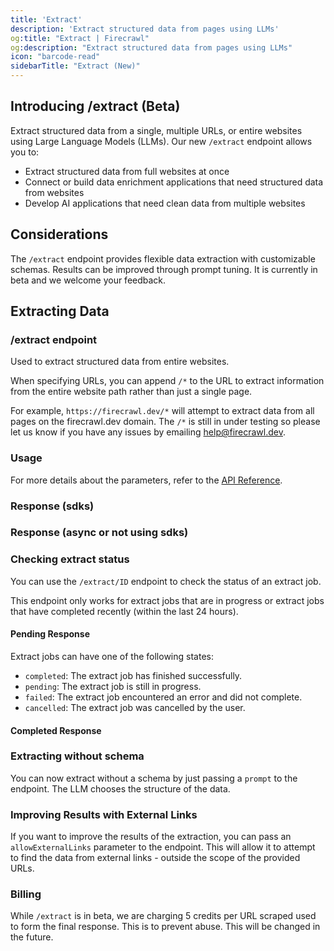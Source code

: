 ```yaml
---
title: 'Extract'
description: 'Extract structured data from pages using LLMs'
og:title: "Extract | Firecrawl"
og:description: "Extract structured data from pages using LLMs"
icon: "barcode-read"
sidebarTitle: "Extract (New)"
---
```



## Introducing /extract (Beta)

Extract structured data from a single, multiple URLs, or entire websites using Large Language Models (LLMs). Our new `/extract` endpoint allows you to:
- Extract structured data from full websites at once
- Connect or build data enrichment applications that need structured data from websites
- Develop AI applications that need clean data from multiple websites

## Considerations

The `/extract` endpoint provides flexible data extraction with customizable schemas. Results can be improved through prompt tuning. It is currently in beta and we welcome your feedback.

## Extracting Data

### /extract endpoint

Used to extract structured data from entire websites.

When specifying URLs, you can append `/*` to the URL to extract information from the entire website path rather than just a single page. 

For example, `https://firecrawl.dev/*` will attempt to extract data from all pages on the firecrawl.dev domain. The `/*` is still in under testing so please let us know if you have any issues by emailing help@firecrawl.dev.

### Usage
<CodeGroup>

<ExtractPython />
<ExtractNode />
<ExtractCURL />

</CodeGroup>

For more details about the parameters, refer to the [API Reference](https://docs.firecrawl.dev/api-reference/endpoint/extract).

### Response (sdks)

<ExtractOutput />

### Response (async or not using sdks)
<ExtractStatusAsync />


### Checking extract status

You can use the `/extract/ID` endpoint to check the status of an extract job.



<Note>This endpoint only works for extract jobs that are in progress or extract jobs that have completed recently (within the last 24 hours). </Note>

<CodeGroup>

<CheckExtractJobCURL />

</CodeGroup>

#### Pending Response
Extract jobs can have one of the following states:
- `completed`: The extract job has finished successfully.
- `pending`: The extract job is still in progress.
- `failed`: The extract job encountered an error and did not complete.
- `cancelled`: The extract job was cancelled by the user.

<ExtractStatusPending />

#### Completed Response

<ExtractStatusDone />



### Extracting without schema

You can now extract without a schema by just passing a `prompt` to the endpoint. The LLM chooses the structure of the data.

<CodeGroup>

<ExtractNoSchemaCURL />

</CodeGroup>


### Improving Results with External Links

If you want to improve the results of the extraction, you can pass an `allowExternalLinks` parameter to the endpoint. This will allow it to attempt to find the data from external links - outside the scope of the provided URLs.


### Billing

While `/extract` is in beta, we are charging 5 credits per URL scraped used to form the final response. This is to prevent abuse. This will be changed in the future.